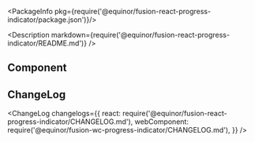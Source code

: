 
<Meta title="Progress Indicator/Star" Component={StarProgress}/>

<PackageInfo pkg={require('@equinor/fusion-react-progress-indicator/package.json')}/>

<Description markdown={require('@equinor/fusion-react-progress-indicator/README.md')} />

<ArgsTable of={StarProgress} />


## Component

<Canvas withSource='open'>
  <Story id="examples-progress-indicator--star" />
</Canvas>


## ChangeLog

<ChangeLog
  changelogs={{
    react: require('@equinor/fusion-react-progress-indicator/CHANGELOG.md'),
    webComponent: require('@equinor/fusion-wc-progress-indicator/CHANGELOG.md'),
  }}
/>
